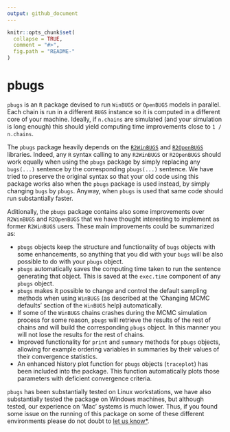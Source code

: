 ```yaml
---
output: github_document
---
```


```r
knitr::opts_chunk$set(
  collapse = TRUE,
  comment = "#>",
  fig.path = "README-"
)
```

# pbugs

`pbugs` is an `R` package devised to run `WinBUGS` or `OpenBUGS` models in parallel. Each chain is run in a different `BUGS` instance so it is computed in a different core of your machine. Ideally, if `n.chains` are simulated (and your simulation is long enough) this should yield computing time improvements close to `1 / n.chains`.

The `pbugs` package heavily depends on the [`R2WinBUGS`](https://CRAN.R-project.org/package=R2WinBUGS) and [`R2OpenBUGS`](https://CRAN.R-project.org/package=R2OpenBUGS/) libraries. Indeed, any `R` syntax calling to any `R2WinBUGS` or `R2OpenBUGS` should work equally when using the `pbugs` package by simply replacing any `bugs(...)` sentence by the corresponding `pbugs(...)` sentence. We have tried to preserve the original syntax so that your old code using this package works also when the `pbugs` package is used instead, by simply changing `bugs` by `pbugs`. Anyway, when `pbugs` is used that same code should run substantially faster. 

Aditionally, the `pbugs` package contains also some improvements over `R2WinBUGS` and `R2OpenBUGS` that we have thought interesting to implement as former `R2WinBUGS` users. These main improvements could be summarized as:

* `pbugs` objects keep the structure and functionality of `bugs` objects with some enhancements, so anything that you did with your `bugs` will be also possible to do with your `pbugs` object.
* `pbugs` automatically saves the computing time taken to run the sentence generating that object. This is saved at the `exec.time` component of any `pbugs` object.
* `pbugs` makes it possible to change and control the default sampling methods when using `WinBUGS` (as described at the 'Changing MCMC defaults' section of the `WinBUGS` help) automatically.
* If some of the `WinBUGS` chains crashes during the MCMC simulation process for some reason, `pbugs` will retrieve the results of the rest of chains and will build the corresponding `pbugs` object. In this manner you will not lose the results for the rest of chains. 
* Improved functionality for `print` and `summary` methods for `pbugs` objects, allowing for example ordering variables in summaries by their values of their convergence statistics.
* An enhanced history plot function for `pbugs` objects (`traceplot`) has been included into the package. This function automatically plots those parameters with deficient convergence criteria.

`pbugs` has been substantially tested on Linux workstations, we have also substantially tested the package on Windows machines, but although tested, our experience on 'Mac' systems is much lower. Thus, if you found some issue on the running of this package on some of these different environments please do not doubt to [let us know*](https://github.com/fisabio/pbugs/issues).
